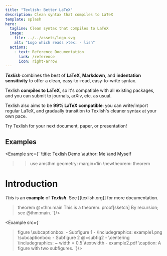 ```yaml
---
title: "Texlish: Better LaTeX"
description: Clean syntax that compiles to LaTeX
template: splash
hero:
  tagline: Clean syntax that compiles to LaTeX
  image:
    file: ../../assets/logo.svg
    alt: "Logo which reads >tex: - lish"
  actions:
    - text: Reference Documentation
      link: /reference
      icon: right-arrow
---
```


<b><i>Texlish</i></b> combines the best of
<b>LaTeX</b>, <b>Markdown</b>, and <b>indentation sensitivity</b>
to offer a clean, easy-to-read, easy-to-write syntax.

Texlish <b>compiles to LaTeX</b>, so it's compatible with
all existing packages, and you can submit to journals, arXiv, etc. as usual.

Texlish also aims to be <b>99% LaTeX compatible</b>:
you can write/import regular LaTeX,
and gradually transition to Texlish's cleaner syntax at your own pace.

Try Texlish for your next document, paper, or presentation!

## Examples

<Example src={`
  \\title: Texlish Demo
  \\author: Me
    \\and Myself

  >>use
    amsthm
    geometry: margin=1in
  \\newtheorem: theorem

  # Introduction
  *This* is an **example** of ***Texlish***.
  See [[texlish.org]] for more documentation.

  > theorem @=thm:main
    This is a theorem.
  > proof[sketch]
    By recursion; see @thm:main.
`}/>

<Example src={`
  > figure
    \\subcaptionbox:
      - Subfigure 1
      - \\includegraphics: example1.png
    \\subcaptionbox:
      - Subfigure 2
        @=subfig2
      - \\centering
        \\includegraphics:
          ~ width = 0.5 \\textwidth
          - example2.pdf
    \\caption: A figure with two subfigures.
`}/>
